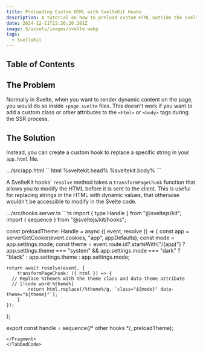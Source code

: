 ```yaml
---
title: Preloading Custom HTML with SvelteKit Hooks
description: A tutorial on how to preload custom HTML outside the Svelte root element using hooks.
date: 2024-12-11T22:26:20.201Z
image: $/assets/images/svelte.webp
tags:
  - SvelteKit
---
```


## Table of Contents

## The Problem

Normally in Svelte, when you want to render dynamic content on the page, you would do so inside `+page.svelte` files. This doesn't work if you want to add a custom class or other attributes to the `<html>` or `<body>` tags during the SSR process.

## The Solution

Instead, you can create a custom hook to replace a specific string in your `app.html` file.

<TabbedCode>
<Fragment slot="tab-1">.../src/app.html</Fragment>
<Fragment slot="panel-1">
```html
<!doctype html>
<!-- Let's preload the theme class on the html tag -->
<!-- [!code word:%theme%] -->
<html lang="en" %theme%>
	<head>
		<meta charset="utf-8" />
		<link rel="icon" href="%sveltekit.assets%/favicon.png" />
		<link rel="manifest" href="/manifest.json" />
		<meta name="viewport" content="width=device-width, initial-scale=1" />
		%sveltekit.head%
	</head>
	<body data-sveltekit-preload-data="hover" data-sveltekit-preload-code="eager">
		<div style="display: contents">%sveltekit.body%</div>
	</body>
</html>
```
</Fragment>
</TabbedCode>

A SvelteKit hooks' `resolve` method takes a `transformPageChunk` function that allows you to modify the HTML before it is sent to the client. This is useful for replacing strings in the HTML with dynamic values, that otherwise wouldn't be accessible to modify in the Svelte code.

<TabbedCode>
<Fragment slot="tab-1">.../src/hooks.server.ts</Fragment>
<Fragment slot="panel-1">
```ts
import { type Handle } from "@sveltejs/kit";
import { sequence } from "@sveltejs/kit/hooks";

const preloadTheme: Handle = async ({ event, resolve }) => {
	const app = serverGetCookie(event.cookies, "app", appDefaults);
	const mode = app.settings.mode;
	const theme = event.route.id?.startsWith("/(app)")
		? app.settings.theme === "system" && app.settings.mode === "dark"
			? "black"
			: app.settings.theme
		: app.settings.mode;

	return await resolve(event, {
		transformPageChunk: ({ html }) => {
      // Replace %theme% with the theme class and data-theme attribute
      // [!code word:%theme%]
			return html.replace(/%theme%/g, `class="${mode}" data-theme="${theme}"`);
		}
	});
};

export const handle = sequence(/* other hooks */, preloadTheme);
```
</Fragment>
</TabbedCode>